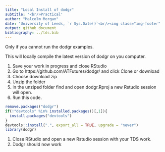 ```yaml
---
title: "Local Install of dodgr"
subtitle: '<br/>Practical'
author: "Malcolm Morgan"
date: 'University of Leeds, `r Sys.Date()`<br/><img class="img-footer" alt="" src="http://www.stephanehess.me.uk/images/picture3.png">'
output: github_document
bibliography: ../tds.bib
---
```


Only if you cannot run the dodgr examples.

This will locally compile the latest version of dodgr on you computer.

1. Save your work in progress and close RStudio
1. Go to https://github.com/ATFutures/dodgr/ and click Clone or download
1. Choose download zip
1. Unzip the folder
1. In the unziped folder find and open dodgr.Rproj a new Rstudio session will open.
1. Run this code.

```r
remove.packages("dodgr")
if(!"devtools" %in% installed.packages()[,1]){
  install.packages("devtools")
}
devtools::install(".", export_all = TRUE, upgrade = "never")
library(dodgr)
```

1. Close RStudio and open a new Rstudio session with your TDS work.
1. Dodgr should now work